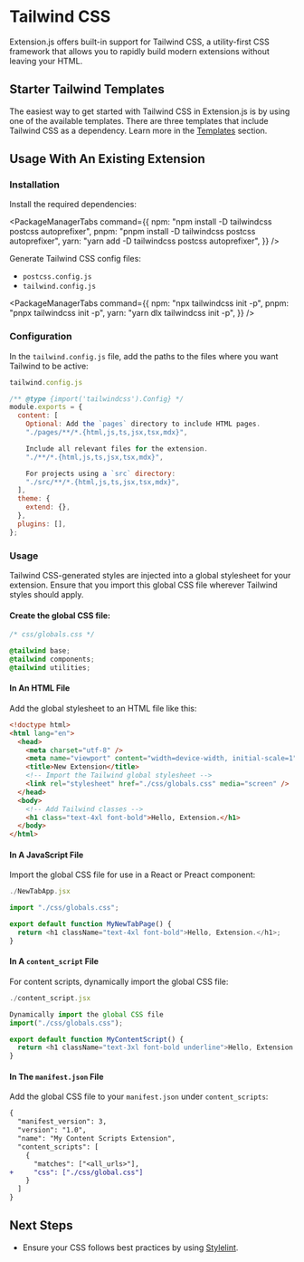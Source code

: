 
<AvatarImage icon="tailwindcss" />

# Tailwind CSS

Extension.js offers built-in support for Tailwind CSS, a utility-first CSS framework that allows you to rapidly build modern extensions without leaving your HTML.

## Starter Tailwind Templates

The easiest way to get started with Tailwind CSS in Extension.js is by using one of the available templates. There are three templates that include Tailwind CSS as a dependency. Learn more in the [Templates](../getting-started/templates) section.

## Usage With An Existing Extension

### Installation

Install the required dependencies:

<PackageManagerTabs
  command={{
    npm: "npm install -D tailwindcss postcss autoprefixer",
    pnpm: "pnpm install -D tailwindcss postcss autoprefixer",
    yarn: "yarn add -D tailwindcss postcss autoprefixer",
  }}
/>

Generate Tailwind CSS config files:

- `postcss.config.js`
- `tailwind.config.js`

<PackageManagerTabs
  command={{
    npm: "npx tailwindcss init -p",
    pnpm: "pnpx tailwindcss init -p",
    yarn: "yarn dlx tailwindcss init -p",
  }}
/>

### Configuration

In the `tailwind.config.js` file, add the paths to the files where you want Tailwind to be active:

```js
tailwind.config.js

/** @type {import('tailwindcss').Config} */
module.exports = {
  content: [
    Optional: Add the `pages` directory to include HTML pages.
    "./pages/**/*.{html,js,ts,jsx,tsx,mdx}",

    Include all relevant files for the extension.
    "./**/*.{html,js,ts,jsx,tsx,mdx}",

    For projects using a `src` directory:
    "./src/**/*.{html,js,ts,jsx,tsx,mdx}",
  ],
  theme: {
    extend: {},
  },
  plugins: [],
};
```

### Usage

Tailwind CSS-generated styles are injected into a global stylesheet for your extension. Ensure that you import this global CSS file wherever Tailwind styles should apply.

#### Create the global CSS file:

```css
/* css/globals.css */

@tailwind base;
@tailwind components;
@tailwind utilities;
```

#### In An HTML File

Add the global stylesheet to an HTML file like this:

```html
<!doctype html>
<html lang="en">
  <head>
    <meta charset="utf-8" />
    <meta name="viewport" content="width=device-width, initial-scale=1" />
    <title>New Extension</title>
    <!-- Import the Tailwind global stylesheet -->
    <link rel="stylesheet" href="./css/globals.css" media="screen" />
  </head>
  <body>
    <!-- Add Tailwind classes -->
    <h1 class="text-4xl font-bold">Hello, Extension.</h1>
  </body>
</html>
```

#### In A JavaScript File

Import the global CSS file for use in a React or Preact component:

```js
./NewTabApp.jsx

import "./css/globals.css";

export default function MyNewTabPage() {
  return <h1 className="text-4xl font-bold">Hello, Extension.</h1>;
}
```

#### In A `content_script` File

For content scripts, dynamically import the global CSS file:

```js
./content_script.jsx

Dynamically import the global CSS file
import("./css/globals.css");

export default function MyContentScript() {
  return <h1 className="text-3xl font-bold underline">Hello, Extension!</h1>;
}
```

#### In The `manifest.json` File

Add the global CSS file to your `manifest.json` under `content_scripts`:

```diff
{
  "manifest_version": 3,
  "version": "1.0",
  "name": "My Content Scripts Extension",
  "content_scripts": [
    {
      "matches": ["<all_urls>"],
+     "css": ["./css/global.css"]
    }
  ]
}
```

## Next Steps

- Ensure your CSS follows best practices by using [Stylelint](./stylelint.mdx).

